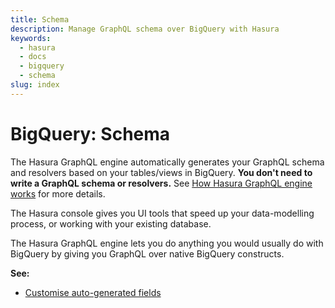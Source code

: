 ```yaml
---
title: Schema
description: Manage GraphQL schema over BigQuery with Hasura
keywords:
  - hasura
  - docs
  - bigquery
  - schema
slug: index
---
```


# BigQuery: Schema

The Hasura GraphQL engine automatically generates your GraphQL schema
and resolvers based on your tables/views in BigQuery. **You don't need
to write a GraphQL schema or resolvers.** See [How Hasura GraphQL engine works](/graphql/core/how-it-works/index.mdx#how-it-works) for more details.

The Hasura console gives you UI tools that speed up your data-modelling
process, or working with your existing database.

The Hasura GraphQL engine lets you do anything you would usually do with
BigQuery by giving you GraphQL over native BigQuery constructs.

**See:**

- [Customise auto-generated fields](/graphql/core/databases/bigquery/schema/custom-field-names.mdx)

<!--

TODO: DB-COMPATIBILITY
  .. toctree::
    :maxdepth: 1

    Tables basics <tables>
    Table relationships <table-relationships/index>
    Remote relationships <remote-relationships/index>
    Extend with views <views>
    Extend with SQL functions <custom-functions>
    Default field values <default-values/index>
    Enum type fields <enums>
    Computed fields <computed-fields>
    Customise auto-generated fields <custom-field-names>
    Data validations <data-validations>
    Using an existing database <using-existing-database>
    Relay schema <relay-schema>


 -->
